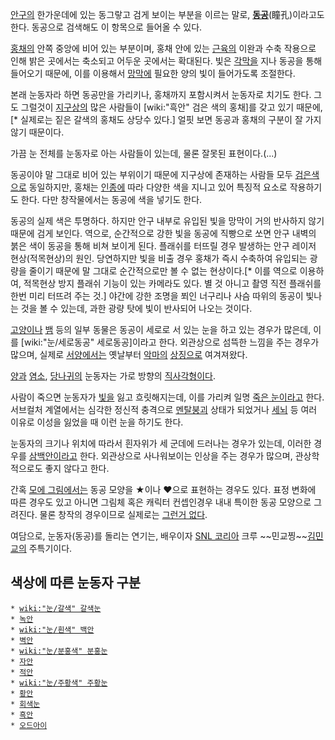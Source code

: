 [[안구]]의 한가운데에 있는 동그랗고 검게 보이는 부분을 이르는 말로, '''[[동공]]'''(瞳孔)이라고도 한다. 동공으로 검색해도 이 항목으로 들어올 수 있다.

[[홍채]]의 안쪽 중앙에 비어 있는 부분이며, 홍채 안에 있는 [[근육]]의 이완과 수축 작용으로 인해 밝은 곳에서는 축소되고 어두운 곳에서는 확대된다. 빛은 [[각막]]을 지나 동공을 통해 들어오기 때문에, 이를 이용해서 [[망막]]에 필요한 양의 빛이 들어가도록 조절한다.

본래 눈동자라 하면 동공만을 가리키나, 홍채까지 포함시켜서 눈동자로 치기도 한다. 그도 그럴것이 [[지구]]상의 많은 사람들이 [wiki:"흑안" 검은 색의 홍채]를 갖고 있기 때문에,[* 실제로는 짙은 갈색의 홍채도 상당수 있다.] 얼핏 보면 동공과 홍채의 구분이 잘 가지 않기 때문이다.

가끔 눈 전체를 눈동자로 아는 사람들이 있는데, 물론 잘못된 표현이다.(...)

동공이야 말 그대로 비어 있는 부위이기 때문에 지구상에 존재하는 사람들 모두 [[검은색]]으로 동일하지만, 홍채는 [[인종]]에 따라 다양한 색을 지니고 있어 특징적 요소로 작용하기도 한다. 다만 창작물에서는 동공에 색을 넣기도 한다.

동공의 실제 색은 투명하다. 하지만 안구 내부로 유입된 빛을 망막이 거의 반사하지 않기 때문에 검게 보인다. 역으로, 순간적으로 강한 빛을 동공에 직빵으로 쏘면 안구 내벽의 붉은 색이 동공을 통해 비쳐 보이게 된다. 플래쉬를 터뜨릴 경우 발생하는 안구 레이저 현상(적목현상)의 원인. 당연하지만 빛을 비출 경우 홍채가 즉시 수축하여 유입되는 광량을 줄이기 때문에 말 그대로 순간적으로만 볼 수 없는 현상이다.[* 이를 역으로 이용하여, 적목현상 방지 플래쉬 기능이 있는 카메라도 있다. 별 것 아니고 촬영 직전 플래쉬를 한번 미리 터뜨려 주는 것.] 야간에 강한 조명을 쬐인 너구리나 사슴 따위의 동공이 빛나는 것을 볼 수 있는데, 과한 광량 탓에 빛이 반사되어 나오는 것이다.

[[고양이]]나 [[뱀]] 등의 일부 동물은 동공이 세로로 서 있는 눈을 하고 있는 경우가 많은데, 이를 [wiki:"눈/세로동공" 세로동공]이라고 한다. 외관상으로 섬뜩한 느낌을 주는 경우가 많으며, 실제로 [[서양]]에서는 옛날부터 [[악마]]의 [[상징]]으로 여겨져왔다.

[[양]]과 [[염소]], [[당나귀]]의 눈동자는 가로 방향의 [[직사각형]]이다.

사람이 죽으면 눈동자가 [[빛]]을 잃고 흐릿해지는데, 이를 가리켜 일명 [[죽은 눈]]이라고 한다. 서브컬처 계열에서는 심각한 정신적 충격으로 [[멘탈붕괴]] 상태가 되었거나 [[세뇌]] 등 여러 이유로 이성을 잃었을 때 이런 눈을 하기도 한다.

눈동자의 크기나 위치에 따라서 흰자위가 세 군데에 드러나는 경우가 있는데, 이러한 경우를 [[삼백안]]이라고 한다. 외관상으로 사나워보이는 인상을 주는 경우가 많으며, 관상학적으로도 좋지 않다고 한다.

간혹 [[모에 그림]]에서는 동공 모양을 ★이나 ♥으로 표현하는 경우도 있다. 표정 변화에 따른 경우도 있고 아니면 그림체 혹은 캐릭터 컨셉인경우 내내 특이한 동공 모양으로 그려진다. 물론 창작의 경우이므로 실제로는 [[그런거 없다]].

여담으로, 눈동자(동공)를 돌리는 연기는, 배우이자 [[SNL 코리아]] 크루 ~~민교찡~~[[김민교]]의 주특기이다.

== 색상에 따른 눈동자 구분 ==
 * [[wiki:"눈/갈색" 갈색눈]]
 * [[녹안]]
 * [[wiki:"눈/흰색" 백안]]
 * [[벽안]]
 * [[wiki:"눈/분홍색" 분홍눈]]
 * [[자안]]
 * [[적안]]
 * [[wiki:"눈/주황색" 주황눈]]
 * [[황안]]
 * [[회색눈]]
 * [[흑안]] 
 * [[오드아이]]
